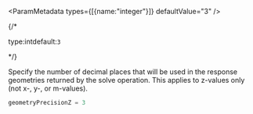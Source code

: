 
<ParamMetadata types={[{name:"integer"}]} defaultValue="3" />

{/* <p class="space-x-2"><span class="font-sm text-color-3">type:int</span><span class="font-bold text-[#6d29cc]">default:`3`</span></p> */}

Specify the number of decimal places that will be used in the response geometries returned by the solve operation. This applies to z-values only (not x-, y-, or m-values).

```javascript
geometryPrecisionZ = 3
```